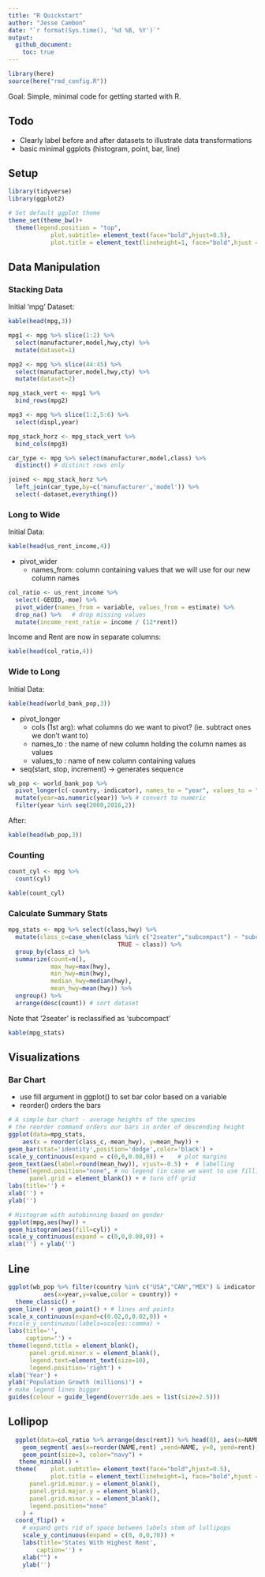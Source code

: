 ```yaml
---
title: "R Quickstart"
author: "Jesse Cambon"
date: "`r format(Sys.time(), '%d %B, %Y')`"
output:
  github_document:
    toc: true
---
```


```r
library(here)
source(here("rmd_config.R"))
```

Goal: Simple, minimal code for getting started with R.

## Todo 
* Clearly label before and after datasets to illustrate data transformations
* basic minimal ggplots (histogram, point, bar, line)

## Setup

```r
library(tidyverse)
library(ggplot2)

# Set default ggplot theme
theme_set(theme_bw()+
  theme(legend.position = "top",
            plot.subtitle= element_text(face="bold",hjust=0.5),
            plot.title = element_text(lineheight=1, face="bold",hjust = 0.5)))
```

## Data Manipulation

### Stacking Data

Initial 'mpg' Dataset:
```r
kable(head(mpg,3))
```

```r
mpg1 <- mpg %>% slice(1:2) %>% 
  select(manufacturer,model,hwy,cty) %>%
  mutate(dataset=1)

mpg2 <- mpg %>% slice(44:45) %>%
  select(manufacturer,model,hwy,cty) %>%
  mutate(dataset=2)

mpg_stack_vert <- mpg1 %>% 
  bind_rows(mpg2)

mpg3 <- mpg %>% slice(1:2,5:6) %>%
  select(displ,year)

mpg_stack_horz <- mpg_stack_vert %>%
  bind_cols(mpg3)

car_type <- mpg %>% select(manufacturer,model,class) %>%
  distinct() # distinct rows only

joined <- mpg_stack_horz %>%
  left_join(car_type,by=c('manufacturer','model')) %>% 
  select(-dataset,everything())
```

### Long to Wide
Initial Data:
```r
kable(head(us_rent_income,4))
```

* pivot_wider
  * names_from: column containing values that we will use for our new column names
  
```r
col_ratio <- us_rent_income %>%
  select(-GEOID,-moe) %>%
  pivot_wider(names_from = variable, values_from = estimate) %>% 
  drop_na() %>%   # drop missing values
  mutate(income_rent_ratio = income / (12*rent))
```

Income and Rent are now in separate columns:

```r
kable(head(col_ratio,4))
```

### Wide to Long 
Initial Data:
```r
kable(head(world_bank_pop,3))
```

* pivot_longer
  * cols (1st arg): what columns do we want to pivot? (ie. subtract ones we don't want to)
  * names_to : the name of new column holding the column names as values
  * values_to : name of new column containing values
* seq(start, stop, increment)  ->  generates sequence

```r
wb_pop <- world_bank_pop %>%
  pivot_longer(c(-country,-indicator), names_to = "year", values_to = "value") %>%
  mutate(year=as.numeric(year)) %>% # convert to numeric
  filter(year %in% seq(2000,2016,2))
```

After:
```r
kable(head(wb_pop,3))
```


### Counting
```r
count_cyl <- mpg %>%
  count(cyl)
```

```r
kable(count_cyl)
```

### Calculate Summary Stats
```r
mpg_stats <- mpg %>% select(class,hwy) %>%
  mutate(class_c=case_when(class %in% c("2seater","subcompact") ~ "subcompact",
                               TRUE ~ class)) %>%
  group_by(class_c) %>%
  summarize(count=n(),
            max_hwy=max(hwy),
            min_hwy=min(hwy),
            median_hwy=median(hwy),
            mean_hwy=mean(hwy)) %>%
  ungroup() %>%
  arrange(desc(count)) # sort dataset
```

Note that '2seater' is reclassified as 'subcompact'

```r
kable(mpg_stats)
```

## Visualizations

### Bar Chart

* use fill argument in ggplot() to set bar color based on a variable
* reorder() orders the bars
```r
# A simple bar chart - average heights of the species
# the reorder command orders our bars in order of descending height
ggplot(data=mpg_stats,
    aes(x = reorder(class_c,-mean_hwy), y=mean_hwy)) +
geom_bar(stat='identity',position='dodge',color='black') +
scale_y_continuous(expand = c(0,0,0.08,0)) +    # plot margins
geom_text(aes(label=round(mean_hwy)), vjust=-0.5) +  # labelling
theme(legend.position="none", # no legend (in case we want to use fill)
      panel.grid = element_blank()) + # turn off grid
labs(title='') +
xlab('') +
ylab('')
```


```r
# Histogram with autobinning based on gender
ggplot(mpg,aes(hwy)) +
geom_histogram(aes(fill=cyl)) +
scale_y_continuous(expand = c(0,0,0.08,0)) + 
xlab('') + ylab('')
```

## Line

```r
ggplot(wb_pop %>% filter(country %in% c("USA","CAN","MEX") & indicator == "SP.POP.GROW"),
          aes(x=year,y=value,color = country)) +
  theme_classic() +
geom_line() + geom_point() + # lines and points
scale_x_continuous(expand=c(0.02,0,0.02,0)) +
#scale_y_continuous(labels=scales::comma) + 
labs(title='',
     caption='') +
theme(legend.title = element_blank(),
      panel.grid.minor.x = element_blank(),
      legend.text=element_text(size=10),
      legend.position='right') +
xlab('Year') +
ylab('Population Growth (millions)') +
# make legend lines bigger
guides(colour = guide_legend(override.aes = list(size=2.5))) 

```


## Lollipop

```r
  ggplot(data=col_ratio %>% arrange(desc(rent)) %>% head(8), aes(x=NAME, y=rent) ) +
    geom_segment( aes(x=reorder(NAME,rent) ,xend=NAME, y=0, yend=rent), color="grey") +
    geom_point(size=3, color="navy") +
   theme_minimal() +
  theme(    plot.subtitle= element_text(face="bold",hjust=0.5),
            plot.title = element_text(lineheight=1, face="bold",hjust = 0.5),
      panel.grid.minor.y = element_blank(),
      panel.grid.major.y = element_blank(),
      panel.grid.minor.x = element_blank(),
      legend.position="none"
    ) +
  coord_flip() +
    # expand gets rid of space between labels stem of lollipops
    scale_y_continuous(expand = c(0, 0,0,70)) + 
    labs(title='States With Highest Rent',
        caption='') +
    xlab("") +
    ylab('')
```


